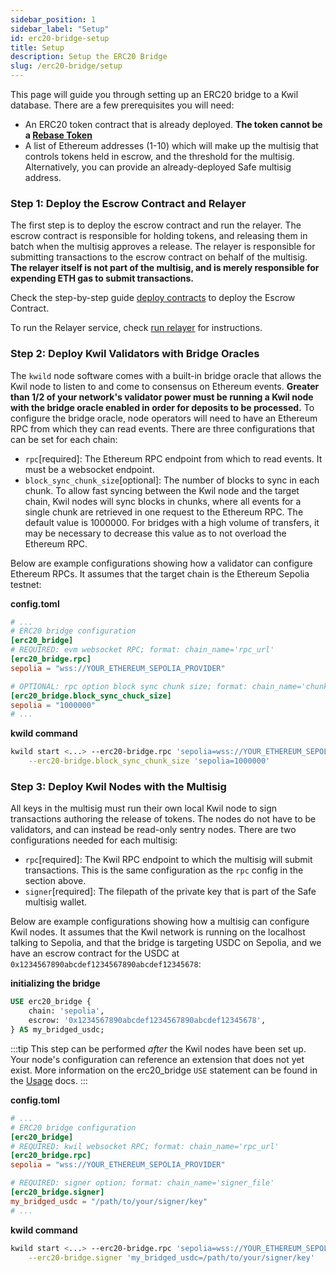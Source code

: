 ```yaml
---
sidebar_position: 1
sidebar_label: "Setup"
id: erc20-bridge-setup
title: Setup
description: Setup the ERC20 Bridge
slug: /erc20-bridge/setup
---
```


This page will guide you through setting up an ERC20 bridge to a Kwil database. There are a few prerequisites you will need:
- An ERC20 token contract that is already deployed. **The token cannot be a [Rebase Token](<https://unchainedcrypto.com/what-is-a-rebase-token/>)**
- A list of Ethereum addresses (1-10) which will make up the multisig that controls tokens held in escrow, and the threshold for the multisig. Alternatively,
you can provide an already-deployed Safe multisig address.

### Step 1: Deploy the Escrow Contract and Relayer

The first step is to deploy the escrow contract and run the relayer. The escrow contract is responsible for holding tokens, and releasing them in batch
when the multisig approves a release. The relayer is responsible for submitting transactions to the escrow contract on behalf of the multisig. **The
relayer itself is not part of the multisig, and is merely responsible for expending ETH gas to submit transactions.**

Check the step-by-step guide [deploy contracts](https://github.com/kwilteam/rewards_contracts/blob/main/docs/tasks.md#deploy) to deploy the Escrow Contract.

To run the Relayer service, check [run relayer](https://github.com/kwilteam/rewards_contracts/blob/main/docs/poster.md) for instructions.

### Step 2: Deploy Kwil Validators with Bridge Oracles

The `kwild` node software comes with a built-in bridge oracle that allows the Kwil node to listen to and come to consensus on Ethereum events.
**Greater than 1/2 of your network's validator power must be running a Kwil node with the bridge oracle enabled in order for deposits to be processed.**
To configure the bridge oracle, node operators will need to have an Ethereum RPC from which they can read events. There are three configurations that
can be set for each chain:

- `rpc`[required]: The Ethereum RPC endpoint from which to read events. It must be a websocket endpoint.
- `block_sync_chunk_size`[optional]: The number of blocks to sync in each chunk. To allow fast syncing between the Kwil node and the target chain,
Kwil nodes will sync blocks in chunks, where all events for a single chunk are retrieved in one request to the Ethereum RPC. The default value is 1000000.
For bridges with a high volume of transfers, it may be necessary to decrease this value as to not overload the Ethereum RPC.

Below are example configurations showing how a validator can configure Ethereum RPCs. It assumes that the target chain is the Ethereum Sepolia testnet:


**config.toml**

```toml title="config.toml"
# ...
# ERC20 bridge configuration
[erc20_bridge]
# REQUIRED: evm websocket RPC; format: chain_name='rpc_url'
[erc20_bridge.rpc]
sepolia = "wss://YOUR_ETHEREUM_SEPOLIA_PROVIDER"

# OPTIONAL: rpc option block sync chunk size; format: chain_name='chunk_size'
[erc20_bridge.block_sync_chuck_size]
sepolia = "1000000"
# ...
```

**kwild command**

```bash
kwild start <...> --erc20-bridge.rpc 'sepolia=wss://YOUR_ETHEREUM_SEPOLIA_PROVIDER' \
    --erc20-bridge.block_sync_chunk_size 'sepolia=1000000'
```

### Step 3: Deploy Kwil Nodes with the Multisig

All keys in the multisig must run their own local Kwil node to sign transactions authoring the release of tokens. The nodes do not have to be validators,
and can instead be read-only sentry nodes. There are two configurations needed for each multisig:

- `rpc`[required]: The Kwil RPC endpoint to which the multisig will submit transactions. This is the same configuration as the `rpc` config in the section above.
- `signer`[required]: The filepath of the private key that is part of the Safe multisig wallet.

Below are example configurations showing how a multisig can configure Kwil nodes. It assumes that the Kwil network is running on the localhost talking
to Sepolia, and that the bridge is targeting USDC on Sepolia, and we have an escrow contract for the USDC
at `0x1234567890abcdef1234567890abcdef12345678`:

**initializing the bridge**
```sql
USE erc20_bridge {
    chain: 'sepolia',
    escrow: '0x1234567890abcdef1234567890abcdef12345678',
} AS my_bridged_usdc;
```
:::tip
This step can be performed _after_ the Kwil nodes have been set up. Your node's configuration can reference an
extension that does not yet exist.
More information on the erc20_bridge `USE` statement can be found in the [Usage](/docs/erc20-bridge/usage) docs.
:::

**config.toml**

```toml title="config.toml"
# ...
# ERC20 bridge configuration
[erc20_bridge]
# REQUIRED: kwil websocket RPC; format: chain_name='rpc_url'
[erc20_bridge.rpc]
sepolia = "wss://YOUR_ETHEREUM_SEPOLIA_PROVIDER"

# REQUIRED: signer option; format: chain_name='signer_file'
[erc20_bridge.signer]
my_bridged_usdc = "/path/to/your/signer/key"
# ...
```

**kwild command**

```bash
kwild start <...> --erc20-bridge.rpc 'sepolia=wss://YOUR_ETHEREUM_SEPOLIA_PROVIDER' \
    --erc20-bridge.signer 'my_bridged_usdc=/path/to/your/signer/key'
```